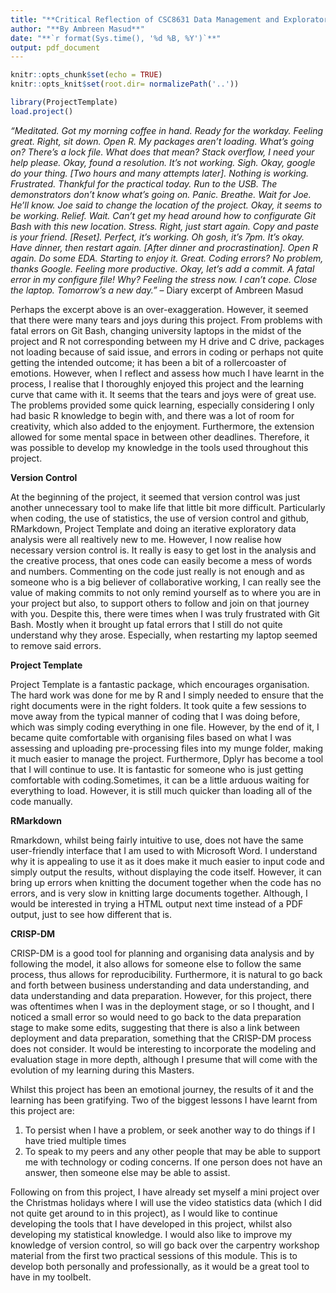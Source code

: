```yaml
---
title: "**Critical Reflection of CSC8631 Data Management and Exploratory Data Analysis**"
author: "**By Ambreen Masud**"
date: "**`r format(Sys.time(), '%d %B, %Y')`**"
output: pdf_document
---
```


```r
knitr::opts_chunk$set(echo = TRUE)
knitr::opts_knit$set(root.dir= normalizePath('..'))
```

```r
library(ProjectTemplate)
load.project()
```


*“Meditated. Got my morning coffee in hand. Ready for the workday. Feeling great. Right, sit down. Open R. My packages aren’t loading. What’s going on? There’s a lock file. What does that mean? Stack overflow, I need your help please. Okay, found a resolution. It’s not working. Sigh. Okay, google do your thing. [Two hours and many attempts later]. Nothing is working. Frustrated. Thankful for the practical today. Run to the USB. The demonstrators don’t know what’s going on. Panic. Breathe. Wait for Joe. He’ll know. Joe said to change the location of the project. Okay, it seems to be working. Relief. Wait. Can’t get my head around how to configurate Git Bash with this new location. Stress. Right, just start again. Copy and paste is your friend. [Reset]. Perfect, it’s working. Oh gosh, it’s 7pm. It’s okay. Have dinner, then restart again. [After dinner and procrastination]. Open R again. Do some EDA. Starting to enjoy it. Great. Coding errors? No problem, thanks Google. Feeling more productive. Okay, let’s add a commit. A fatal error in my configure file! Why? Feeling the stress now. I can’t cope. Close the laptop. Tomorrow’s a new day.”* 
-- Diary excerpt of Ambreen Masud 



Perhaps the excerpt above is an over-exaggeration. However, it seemed that there were many tears and joys during this project. From problems with fatal errors on Git Bash, changing university laptops in the midst of the project and R not corresponding between my H drive and C drive, packages not loading because of said issue, and errors in coding or perhaps not quite getting the intended outcome; it has been a bit of a rollercoaster of emotions. However, when I reflect and assess how much I have learnt in the process, I realise that I thoroughly enjoyed this project and the learning curve that came with it. It seems that the tears and joys were of great use. The problems provided some quick learning, especially considering I only had basic R knowledge to begin with, and there was a lot of room for creativity, which also added to the enjoyment. Furthermore, the extension allowed for some mental space in between other deadlines. Therefore, it was possible to develop my knowledge in the tools used throughout this project. 



**Version Control**

At the beginning of the project, it seemed that version control was just another unnecessary tool to make life that little bit more difficult. Particularly when coding, the use of statistics, the use of version control and github, RMarkdown, Project Template and doing an iterative exploratory data analysis were all realtively new to me. However, I now realise how necessary version control is. It really is easy to get lost in the analysis and the creative process, that ones code can easily become a mess of words and numbers. Commenting on the code just really is not enough and as someone who is a big believer of collaborative working, I can really see the value of making commits to not only remind yourself as to where you are in your project but also, to support others to follow and join on that journey with you. Despite this, there were times when I was truly frustrated with Git Bash. Mostly when it brought up fatal errors that I still do not quite understand why they arose. Especially, when restarting my laptop seemed to remove said errors.  



**Project Template**

Project Template is a fantastic package, which encourages organisation. The hard work was done for me by R and I simply needed to ensure that the right documents were in the right folders. It took quite a few sessions to move away from the typical manner of coding that I was doing before, which was simply coding everything in one file. However, by the end of it, I became quite comfortable with organising files based on what I was assessing and uploading pre-processing files into my munge folder, making it much easier to manage the project. Furthermore, Dplyr has become a tool that I will continue to use. It is fantastic for someone who is just getting comfortable with coding.Sometimes, it can be a little arduous waiting for everything to load. However, it is still much quicker than loading all of the code manually. 



**RMarkdown**

Rmarkdown, whilst being fairly intuitive to use, does not have the same user-friendly interface that I am used to with Microsoft Word. I understand why it is appealing to use it as it does make it much easier to input code and simply output the results, without displaying the code itself. However, it can bring up errors when knitting the document together when the code has no errors, and is very slow in knitting large documents together. Although, I would be interested in trying a HTML output next time instead of a PDF output, just to see how different that is. 



**CRISP-DM**

CRISP-DM is a good tool for planning and organising data analysis and by following the model, it also allows for someone else to follow the same process, thus allows for reproducibility. Furthermore, it is natural to go back and forth between business understanding and data understanding, and data understanding and data preparation. However, for this project, there was oftentimes when I was in the deployment stage, or so I thought, and I noticed a small error so would need to go back to the data preparation stage to make some edits, suggesting that there is also a link between deployment and data preparation, something that the CRISP-DM process does not consider. It would be interesting to incorporate the modeling and evaluation stage in more depth, although I presume that will come with the evolution of my learning during this Masters. 



Whilst this project has been an emotional journey, the results of it and the learning has been gratifying. Two of the biggest lessons I have learnt from this project are: 

1. To persist when I have a problem, or seek another way to do things if I have tried multiple times 
2. To speak to my peers and any other people that may be able to support me with technology or coding concerns. If one person does not have an answer, then someone else may be able to assist. 

Following on from this project, I have already set myself a mini project over the Christmas holidays where I will use the video statistics data (which I did not quite get around to in this project), as I would like to continue developing the tools that I have developed in this project, whilst also developing my statistical knowledge.  I would also like to improve my knowledge of version control, so will go back over the carpentry workshop material from the first two practical sessions of this module. This is to develop both personally and professionally, as it would be a great tool to have in my toolbelt. 
